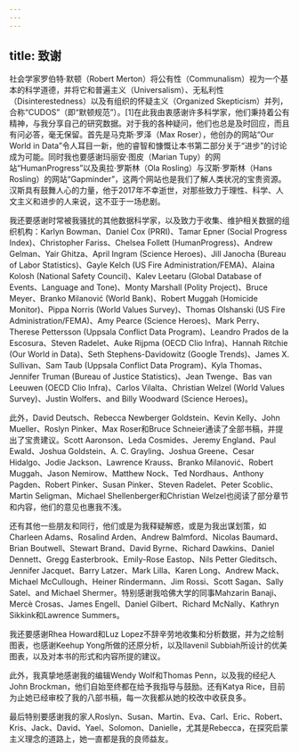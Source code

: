 ```yaml
---
---
---
```

title: 致谢
---



社会学家罗伯特·默顿（Robert Merton）将公有性（Communalism）视为一个基本的科学道德，并将它和普遍主义（Universalism）、无私利性（Disinterestedness）以及有组织的怀疑主义（Organized Skepticism）并列，合称“CUDOS”（即“默顿规范”）。[1]在此我由衷感谢许多科学家，他们秉持着公有精神，与我分享自己的研究数据。对于我的各种疑问，他们也总是及时回应，而且有问必答，毫无保留。首先是马克斯·罗泽（Max Roser），他创办的网站“Our World in Data”令人耳目一新，他的睿智和慷慨让本书第二部分关于“进步”的讨论成为可能。同时我也要感谢玛丽安·图皮（Marian Tupy）的网站“HumanProgress”以及奥拉·罗斯林（Ola Rosling）与汉斯·罗斯林（Hans Rosling）的网站“Gapminder”，这两个网站也是我们了解人类状况的宝贵资源。汉斯具有鼓舞人心的力量，他于2017年不幸逝世，对那些致力于理性、科学、人文主义和进步的人来说，这不亚于一场悲剧。

我还要感谢时常被我骚扰的其他数据科学家，以及致力于收集、维护相关数据的组织机构：Karlyn Bowman、Daniel Cox (PRRI)、Tamar Epner (Social Progress Index)、Christopher Fariss、Chelsea Follett (HumanProgress)、Andrew Gelman、Yair Ghitza、April Ingram (Science Heroes)、Jill Janocha (Bureau of Labor Statistics)、Gayle Kelch (US Fire Administration/FEMA)、Alaina Kolosh (National Safety Council)、Kalev Leetaru (Global Database of Events、Language and Tone)、Monty Marshall (Polity Project)、Bruce Meyer、Branko Milanović (World Bank)、Robert Muggah (Homicide Monitor)、Pippa Norris (World Values Survey)、Thomas Olshanski (US Fire Administration/FEMA)、Amy Pearce (Science Heroes)、Mark Perry、Therese Pettersson (Uppsala Conflict Data Program)、Leandro Prados de la Escosura、Steven Radelet、Auke Rijpma (OECD Clio Infra)、Hannah Ritchie (Our World in Data)、Seth Stephens-Davidowitz (Google Trends)、James X. Sullivan、Sam Taub (Uppsala Conflict Data Program)、Kyla Thomas、Jennifer Truman (Bureau of Justice Statistics)、Jean Twenge、Bas van Leeuwen (OECD Clio Infra)、Carlos Vilalta、Christian Welzel (World Values Survey)、Justin Wolfers、and Billy Woodward (Science Heroes)。

此外，David Deutsch、Rebecca Newberger Goldstein、Kevin Kelly、John Mueller、Roslyn Pinker、Max Roser和Bruce Schneier通读了全部书稿，并提出了宝贵建议。Scott Aaronson、Leda Cosmides、Jeremy England、Paul Ewald、Joshua Goldstein、A. C. Grayling、Joshua Greene、Cesar Hidalgo、Jodie Jackson、Lawrence Krauss、Branko Milanović、Robert Muggah、Jason Nemirow、Matthew Nock、Ted Nordhaus、Anthony Pagden、Robert Pinker、Susan Pinker、Steven Radelet、Peter Scoblic、Martin Seligman、Michael Shellenberger和Christian Welzel也阅读了部分章节和内容，他们的意见也惠我不浅。

还有其他一些朋友和同行，他们或是为我释疑解惑，或是为我出谋划策，如Charleen Adams、Rosalind Arden、Andrew Balmford、Nicolas Baumard、Brian Boutwell、Stewart Brand、David Byrne、Richard Dawkins、Daniel Dennett、Gregg Easterbrook、Emily-Rose Eastop、Nils Petter Gleditsch、Jennifer Jacquet、Barry Latzer、Mark Lilla、Karen Long、Andrew Mack、Michael McCullough、Heiner Rindermann、Jim Rossi、Scott Sagan、Sally Satel、and Michael Shermer。特别感谢我哈佛大学的同事Mahzarin Banaji、Mercè Crosas、James Engell、Daniel Gilbert、Richard McNally、Kathryn Sikkink和Lawrence Summers。

我还要感谢Rhea Howard和Luz Lopez不辞辛劳地收集和分析数据，并为之绘制图表，也感谢Keehup Yong所做的还原分析，以及Ilavenil Subbiah所设计的优美图表，以及对本书的形式和内容所提的建议。

此外，我真挚地感谢我的编辑Wendy Wolf和Thomas Penn，以及我的经纪人John Brockman，他们自始至终都在给予我指导与鼓励。还有Katya Rice，目前为止她已经审校了我的八部书稿，每一次我都从她的校改中收获良多。

最后特别要感谢我的家人Roslyn、Susan、Martin、Eva、Carl、Eric、Robert、Kris、Jack、David、Yael、Solomon、Danielle，尤其是Rebecca，在探究启蒙主义理念的道路上，她一直都是我的良师益友。